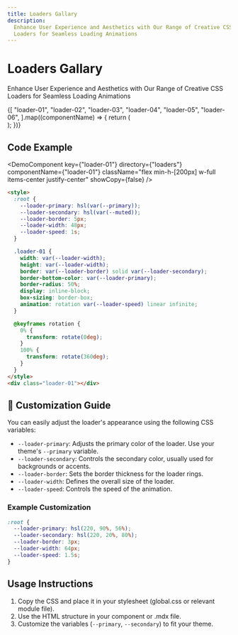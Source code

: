 ```yaml
---
title: Loaders Gallary
description:
  Enhance User Experience and Aesthetics with Our Range of Creative CSS
  Loaders for Seamless Loading Animations
---
```


# Loaders Gallary

Enhance User Experience and Aesthetics with Our Range of Creative CSS Loaders for Seamless Loading Animations

<div className="mt-12 grid grid-cols-1 overflow-hidden sm:grid-cols-2 lg:grid-cols-3 [&>*]:relative [&>*]:px-1 [&>*]:py-12 [&>*]:before:absolute [&>*]:before:bg-border/70 [&>*]:before:[block-size:100vh] [&>*]:before:[inline-size:1px] [&>*]:before:[inset-block-start:0] [&>*]:before:[inset-inline-start:-1px] [&>*]:after:absolute [&>*]:after:bg-border/70 [&>*]:after:[block-size:1px] [&>*]:after:[inline-size:100vw] [&>*]:after:[inset-block-start:-1px] [&>*]:after:[inset-inline-start:0] sm:[&>*]:px-8 xl:[&>*]:px-12">
  {[
    "loader-01",
    "loader-02",
    "loader-03",
    "loader-04",
    "loader-05",
    "loader-06",
  ].map((componentName) => {
    return (
      <div
        // href={`/component/loaders/${componentName}`}
        key={componentName}
        className="group/item relative"
      >
        <DemoComponent
          key={componentName}
          directory={"loaders"}
          componentName={componentName}
          className="flex w-full items-center justify-center"
        />
      </div>
    );
  })}
</div>

## Code Example

<ComponentPreview previewClassName="min-h-[200px]">

<DemoComponent
  key={"loader-01"}
  directory={"loaders"}
  componentName={"loader-01"}
  className="flex min-h-[200px] w-full items-center justify-center"
  showCopy={false}
/>

```html
<style>
  :root {
    --loader-primary: hsl(var(--primary));
    --loader-secondary: hsl(var(--muted));
    --loader-border: 5px;
    --loader-width: 48px;
    --loader-speed: 1s;
  }

  .loader-01 {
    width: var(--loader-width);
    height: var(--loader-width);
    border: var(--loader-border) solid var(--loader-secondary);
    border-bottom-color: var(--loader-primary);
    border-radius: 50%;
    display: inline-block;
    box-sizing: border-box;
    animation: rotation var(--loader-speed) linear infinite;
  }

  @keyframes rotation {
    0% {
      transform: rotate(0deg);
    }
    100% {
      transform: rotate(360deg);
    }
  }
</style>
<div class="loader-01"></div>
```

</ComponentPreview >

## 🎨 Customization Guide

You can easily adjust the loader's appearance using the following CSS variables:

- `--loader-primary`: Adjusts the primary color of the loader. Use your theme's `--primary` variable.
- `--loader-secondary`: Controls the secondary color, usually used for backgrounds or accents.
- `--loader-border`: Sets the border thickness for the loader rings.
- `--loader-width`: Defines the overall size of the loader.
- `--loader-speed`: Controls the speed of the animation.

### Example Customization

```css
:root {
  --loader-primary: hsl(220, 90%, 56%);
  --loader-secondary: hsl(220, 20%, 80%);
  --loader-border: 3px;
  --loader-width: 64px;
  --loader-speed: 1.5s;
}
```

## Usage Instructions

1. Copy the CSS and place it in your stylesheet (global.css or relevant module
   file).
2. Use the HTML structure in your component or .mdx file.
3. Customize the variables (`--primary`, `--secondary`) to fit your theme.
